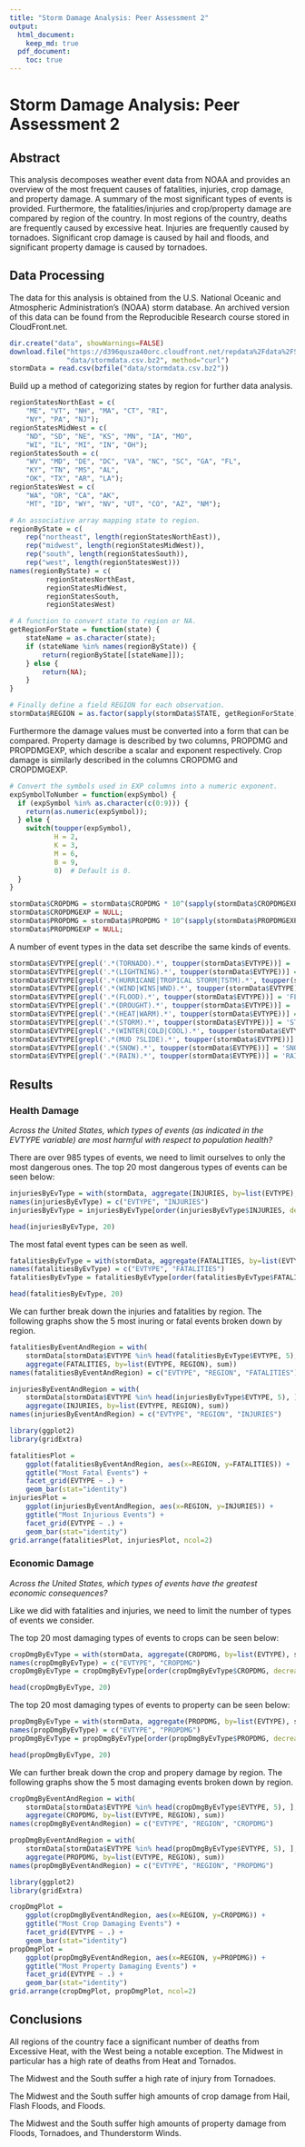 ```yaml
---
title: "Storm Damage Analysis: Peer Assessment 2"
output: 
  html_document:
    keep_md: true
  pdf_document:
    toc: true
---
```


# Storm Damage Analysis: Peer Assessment 2

## Abstract

This analysis decomposes weather event data from NOAA and provides an overview of the most frequent
causes of fatalities, injuries, crop damage, and property damage.  A summary of the most significant
types of events is provided.  Furthermore, the fatalities/injuries and crop/property damage are
compared by region of the country.  In most regions of the country, deaths are frequently caused by
excessive heat.  Injuries are frequently caused by tornadoes.  Significant crop damage is caused by
hail and floods, and significant property damage is caused by tornadoes.

## Data Processing

The data for this analysis is obtained from the U.S. National Oceanic and Atmospheric
Administration's (NOAA) storm database.  An archived version of this data can be found from the
Reproducible Research course stored in CloudFront.net.

```r
dir.create("data", showWarnings=FALSE)
download.file("https://d396qusza40orc.cloudfront.net/repdata%2Fdata%2FStormData.csv.bz2",
              "data/stormdata.csv.bz2", method="curl")
stormData = read.csv(bzfile("data/stormdata.csv.bz2"))
```

Build up a method of categorizing states by region for further data analysis.

```r
regionStatesNorthEast = c(
    "ME", "VT", "NH", "MA", "CT", "RI",
    "NY", "PA", "NJ");
regionStatesMidWest = c(
    "ND", "SD", "NE", "KS", "MN", "IA", "MO",
    "WI", "IL", "MI", "IN", "OH");
regionStatesSouth = c(
    "WV", "MD", "DE", "DC", "VA", "NC", "SC", "GA", "FL",
    "KY", "TN", "MS", "AL",
    "OK", "TX", "AR", "LA");
regionStatesWest = c(
    "WA", "OR", "CA", "AK",
    "MT", "ID", "WY", "NV", "UT", "CO", "AZ", "NM");

# An associative array mapping state to region.
regionByState = c(
    rep("northeast", length(regionStatesNorthEast)),
    rep("midwest", length(regionStatesMidWest)),
    rep("south", length(regionStatesSouth)),
    rep("west", length(regionStatesWest)))
names(regionByState) = c(
         regionStatesNorthEast,
         regionStatesMidWest,
         regionStatesSouth,
         regionStatesWest)

# A function to convert state to region or NA.
getRegionForState = function(state) {
    stateName = as.character(state);
    if (stateName %in% names(regionByState)) {
        return(regionByState[[stateName]]);
    } else {
        return(NA);
    }
}

# Finally define a field REGION for each observation.
stormData$REGION = as.factor(sapply(stormData$STATE, getRegionForState))
```

Furthermore the damage values must be converted into a form that can be
compared.  Property damage is described by two columns, PROPDMG and PROPDMGEXP,
which describe a scalar and exponent respectively.  Crop damage is similarly
described in the columns CROPDMG and CROPDMGEXP.

```r
# Convert the symbols used in EXP columns into a numeric exponent.
expSymbolToNumber = function(expSymbol) {
  if (expSymbol %in% as.character(c(0:9))) {
    return(as.numeric(expSymbol));
  } else {
    switch(toupper(expSymbol),
           H = 2,
           K = 3,
           M = 6,
           B = 9,
           0)  # Default is 0.
  }
}

stormData$CROPDMG = stormData$CROPDMG * 10^(sapply(stormData$CROPDMGEXP, expSymbolToNumber));
stormData$CROPDMGEXP = NULL;
stormData$PROPDMG = stormData$PROPDMG * 10^(sapply(stormData$PROPDMGEXP, expSymbolToNumber));
stormData$PROPDMGEXP = NULL;
```

A number of event types in the data set describe the same kinds of events.
```r
stormData$EVTYPE[grepl('.*(TORNADO).*', toupper(stormData$EVTYPE))] = 'TORNADO'
stormData$EVTYPE[grepl('.*(LIGHTNING).*', toupper(stormData$EVTYPE))] = 'LIGHTNING'
stormData$EVTYPE[grepl('.*(HURRICANE|TROPICAL STORM|TSTM).*', toupper(stormData$EVTYPE))] = 'HURRICANE'
stormData$EVTYPE[grepl('.*(WIND|WINS|WND).*', toupper(stormData$EVTYPE))] = 'WIND'
stormData$EVTYPE[grepl('.*(FLOOD).*', toupper(stormData$EVTYPE))] = 'FLOOD'
stormData$EVTYPE[grepl('.*(DROUGHT).*', toupper(stormData$EVTYPE))] = 'DROUGHT'
stormData$EVTYPE[grepl('.*(HEAT|WARM).*', toupper(stormData$EVTYPE))] = 'HEAT'
stormData$EVTYPE[grepl('.*(STORM).*', toupper(stormData$EVTYPE))] = 'STORM'
stormData$EVTYPE[grepl('.*(WINTER|COLD|COOL).*', toupper(stormData$EVTYPE))] = 'COLD'
stormData$EVTYPE[grepl('.*(MUD ?SLIDE).*', toupper(stormData$EVTYPE))] = 'MUDSLIDE'
stormData$EVTYPE[grepl('.*(SNOW).*', toupper(stormData$EVTYPE))] = 'SNOW'
stormData$EVTYPE[grepl('.*(RAIN).*', toupper(stormData$EVTYPE))] = 'RAIN'
```

## Results

### Health Damage

*Across the United States, which types of events (as indicated in the EVTYPE variable) are most
harmful with respect to population health?*

There are over 985 types of events, we need to limit ourselves to only the most dangerous ones.
The top 20 most dangerous types of events can be seen below:
```r
injuriesByEvType = with(stormData, aggregate(INJURIES, by=list(EVTYPE), sum))
names(injuriesByEvType) = c("EVTYPE", "INJURIES")
injuriesByEvType = injuriesByEvType[order(injuriesByEvType$INJURIES, decreasing=TRUE), ]

head(injuriesByEvType, 20)
```

The most fatal event types can be seen as well.
```r
fatalitiesByEvType = with(stormData, aggregate(FATALITIES, by=list(EVTYPE), sum))
names(fatalitiesByEvType) = c("EVTYPE", "FATALITIES")
fatalitiesByEvType = fatalitiesByEvType[order(fatalitiesByEvType$FATALITIES, decreasing=TRUE), ]

head(fatalitiesByEvType, 20)
```

We can further break down the injuries and fatalities by region.  The following graphs show the 5
most inuring or fatal events broken down by region.

```r
fatalitiesByEventAndRegion = with(
    stormData[stormData$EVTYPE %in% head(fatalitiesByEvType$EVTYPE, 5), ],
    aggregate(FATALITIES, by=list(EVTYPE, REGION), sum))
names(fatalitiesByEventAndRegion) = c("EVTYPE", "REGION", "FATALITIES")

injuriesByEventAndRegion = with(
    stormData[stormData$EVTYPE %in% head(injuriesByEvType$EVTYPE, 5), ],
    aggregate(INJURIES, by=list(EVTYPE, REGION), sum))
names(injuriesByEventAndRegion) = c("EVTYPE", "REGION", "INJURIES")

library(ggplot2)
library(gridExtra)

fatalitiesPlot =
    ggplot(fatalitiesByEventAndRegion, aes(x=REGION, y=FATALITIES)) +
    ggtitle("Most Fatal Events") +
    facet_grid(EVTYPE ~ .) +
    geom_bar(stat="identity")
injuriesPlot =
    ggplot(injuriesByEventAndRegion, aes(x=REGION, y=INJURIES)) +
    ggtitle("Most Injurious Events") +
    facet_grid(EVTYPE ~ .) +
    geom_bar(stat="identity")
grid.arrange(fatalitiesPlot, injuriesPlot, ncol=2)
```

### Economic Damage

*Across the United States, which types of events have the greatest economic consequences?*

Like we did with fatalities and injuries, we need to limit the number of types of events we consider.

The top 20 most damaging types of events to crops can be seen below:

```r
cropDmgByEvType = with(stormData, aggregate(CROPDMG, by=list(EVTYPE), sum))
names(cropDmgByEvType) = c("EVTYPE", "CROPDMG")
cropDmgByEvType = cropDmgByEvType[order(cropDmgByEvType$CROPDMG, decreasing=TRUE), ]

head(cropDmgByEvType, 20)
```

The top 20 most damaging types of events to property can be seen below:

```r
propDmgByEvType = with(stormData, aggregate(PROPDMG, by=list(EVTYPE), sum))
names(propDmgByEvType) = c("EVTYPE", "PROPDMG")
propDmgByEvType = propDmgByEvType[order(propDmgByEvType$PROPDMG, decreasing=TRUE), ]

head(propDmgByEvType, 20)
```

We can further break down the crop and propery damage by region.  The following graphs show the 5
most damaging events broken down by region.

```r
cropDmgByEventAndRegion = with(
    stormData[stormData$EVTYPE %in% head(cropDmgByEvType$EVTYPE, 5), ],
    aggregate(CROPDMG, by=list(EVTYPE, REGION), sum))
names(cropDmgByEventAndRegion) = c("EVTYPE", "REGION", "CROPDMG")

propDmgByEventAndRegion = with(
    stormData[stormData$EVTYPE %in% head(propDmgByEvType$EVTYPE, 5), ],
    aggregate(PROPDMG, by=list(EVTYPE, REGION), sum))
names(propDmgByEventAndRegion) = c("EVTYPE", "REGION", "PROPDMG")

library(ggplot2)
library(gridExtra)

cropDmgPlot =
    ggplot(cropDmgByEventAndRegion, aes(x=REGION, y=CROPDMG)) +
    ggtitle("Most Crop Damaging Events") +
    facet_grid(EVTYPE ~ .) +
    geom_bar(stat="identity")
propDmgPlot =
    ggplot(propDmgByEventAndRegion, aes(x=REGION, y=PROPDMG)) +
    ggtitle("Most Property Damaging Events") +
    facet_grid(EVTYPE ~ .) +
    geom_bar(stat="identity")
grid.arrange(cropDmgPlot, propDmgPlot, ncol=2)
```

## Conclusions

All regions of the country face a significant number of deaths from Excessive Heat, with the West
being a notable exception.  The Midwest in particular has a high rate of deaths from Heat and
Tornados.

The Midwest and the South suffer a high rate of injury from Tornadoes.

The Midwest and the South suffer high amounts of crop damage from Hail, Flash Floods, and Floods.

The Midwest and the South suffer high amounts of property damage from Floods, Tornadoes, and
Thunderstorm Winds.
